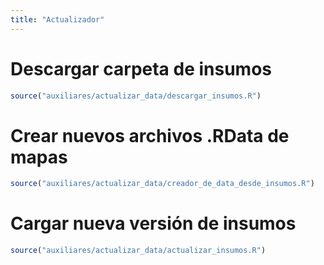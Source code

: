 ```yaml
---
title: "Actualizador"
---
```


# Descargar carpeta de insumos

```r
source("auxiliares/actualizar_data/descargar_insumos.R")
```

# Crear nuevos archivos .RData de mapas

```r
source("auxiliares/actualizar_data/creador_de_data_desde_insumos.R")
```

# Cargar nueva versión de insumos

```r
source("auxiliares/actualizar_data/actualizar_insumos.R")
```

